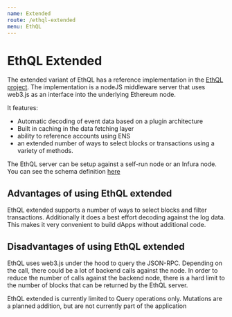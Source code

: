 ```yaml
---
name: Extended
route: /ethql-extended
menu: EthQL
---
```

# EthQL Extended

The extended variant of EthQL has a reference implementation
in the [EthQL project](http://github.com/Consensys/ethql). The implementation is
a nodeJS middleware server that uses web3.js as an interface into the underlying
Ethereum node.

It features:
- Automatic decoding of event data based on a plugin architecture
- Built in caching in the data fetching layer
- ability to reference accounts using ENS
- an extended number of ways to select blocks or transactions using a variety of methods.

The EthQL server can be setup against a self-run node or an Infura node. You can
see the schema definition [here](./ethql-extended.gql)

## Advantages of using EthQL extended
EthQL extended supports a number of ways to select blocks and filter transactions.
Additionally it does a best effort decoding against the log data. This makes it very
convenient to build dApps without additional code.

## Disadvantages of using EthQL extended
EthQL uses web3.js under the hood to query the JSON-RPC. Depending on the call, there
could be a lot of backend calls against the node. In order to reduce the number of
calls against the backend node, there is a hard limit to the number of blocks that
can be returned by the EthQL server.

EthQL extended is currently limited to Query operations only. Mutations are a planned
addition, but are not currently part of the application
